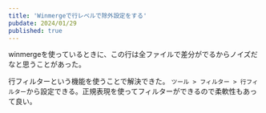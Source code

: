 ```yaml
---
title: 'Winmergeで行レベルで除外設定をする'
pubdate: 2024/01/29
published: true
---
```


winmergeを使っているときに、この行は全ファイルで差分がでるからノイズだなと思うことがあった。

行フィルターという機能を使うことで解決できた。
`ツール > フィルター > 行フィルター`から設定できる。正規表現を使ってフィルターができるので柔軟性もあって良い。
